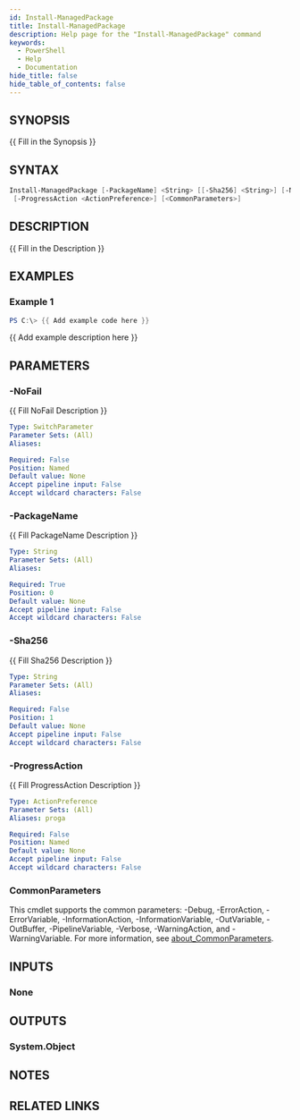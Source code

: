 ```yaml
---
id: Install-ManagedPackage
title: Install-ManagedPackage
description: Help page for the "Install-ManagedPackage" command
keywords:
  - PowerShell
  - Help
  - Documentation
hide_title: false
hide_table_of_contents: false
---
```


## SYNOPSIS

\{\{ Fill in the Synopsis \}\}

## SYNTAX

```powershell
Install-ManagedPackage [-PackageName] <String> [[-Sha256] <String>] [-NoFail]
 [-ProgressAction <ActionPreference>] [<CommonParameters>]
```

## DESCRIPTION

\{\{ Fill in the Description \}\}

## EXAMPLES

### Example 1

```powershell
PS C:\> {{ Add example code here }}
```

\{\{ Add example description here \}\}

## PARAMETERS

### -NoFail

\{\{ Fill NoFail Description \}\}

```yaml
Type: SwitchParameter
Parameter Sets: (All)
Aliases:

Required: False
Position: Named
Default value: None
Accept pipeline input: False
Accept wildcard characters: False
```

### -PackageName

\{\{ Fill PackageName Description \}\}

```yaml
Type: String
Parameter Sets: (All)
Aliases:

Required: True
Position: 0
Default value: None
Accept pipeline input: False
Accept wildcard characters: False
```

### -Sha256

\{\{ Fill Sha256 Description \}\}

```yaml
Type: String
Parameter Sets: (All)
Aliases:

Required: False
Position: 1
Default value: None
Accept pipeline input: False
Accept wildcard characters: False
```

### -ProgressAction

\{\{ Fill ProgressAction Description \}\}

```yaml
Type: ActionPreference
Parameter Sets: (All)
Aliases: proga

Required: False
Position: Named
Default value: None
Accept pipeline input: False
Accept wildcard characters: False
```

### CommonParameters

This cmdlet supports the common parameters: -Debug, -ErrorAction, -ErrorVariable, -InformationAction, -InformationVariable, -OutVariable, -OutBuffer, -PipelineVariable, -Verbose, -WarningAction, and -WarningVariable. For more information, see [about_CommonParameters](http://go.microsoft.com/fwlink/?LinkID=113216).

## INPUTS

### None

## OUTPUTS

### System.Object

## NOTES

## RELATED LINKS
